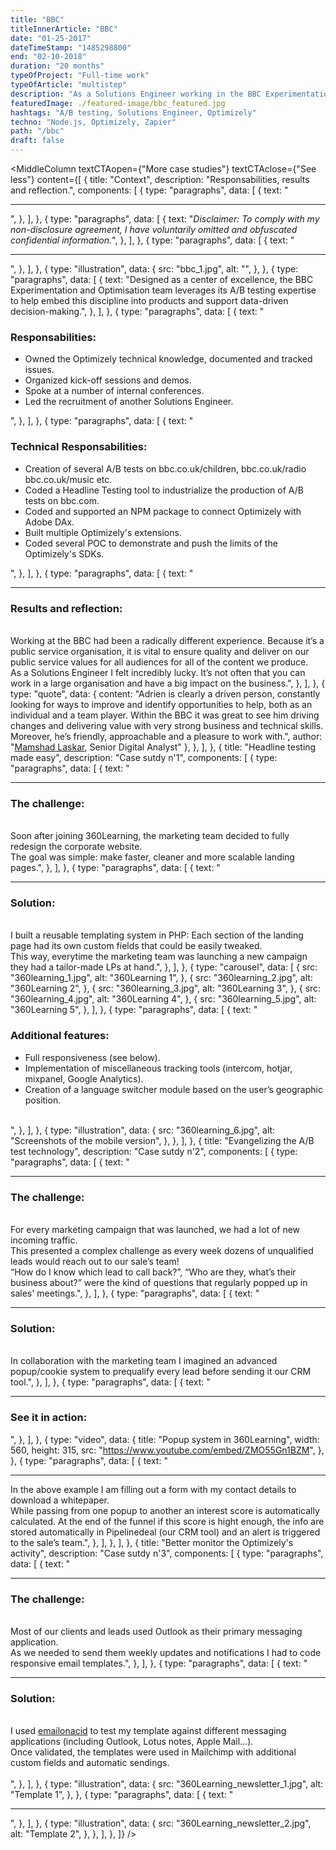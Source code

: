 ```yaml
---
title: "BBC"
titleInnerArticle: "BBC"
date: "01-25-2017"
dateTimeStamp: "1485298800"
end: "02-10-2018"
duration: "20 months"
typeOfProject: "Full-time work"
typeOfArticle: "multistep"
description: "As a Solutions Engineer working in the BBC Experimentation team, I was responsible for turning business requirements into tangible tools and deliverables through my technical expertise.<br>Being the sole technical expert within the wider team, I was required to adapt to changing business needs, keep abreast of the latest development, and constantly gaining new skills.<br><br><b>Key outcomes:</b></b><ul><li>Drove the internal adoption of Optimizely, our A/B testing provider.</li><li>Development of apps, modules and A/B tests that were pushed live to millions of users.</li></ul>"
featuredImage: ./featured-image/bbc_featured.jpg
hashtags: "A/B testing, Solutions Engineer, Optimizely"
techno: "Node.js, Optimizely, Zapier"
path: "/bbc"
draft: false
---
```


<MiddleColumn
	textCTAopen={"More case studies"}
	textCTAclose={"See less"}
	content={[
		{
			title: "Context",
			description: "Responsabilities, results and reflection.",
			components: [
				{
					type: "paragraphs",
					data: [
						{
							text: "<hr>",
						},
					],
				},
				{
					type: "paragraphs",
					data: [
						{
							text: "<span style='font-style:italic;'>Disclaimer: To comply with my non-disclosure agreement, I have voluntarily omitted and obfuscated confidential information.</span>",
						},
					],
				},
				{
					type: "paragraphs",
					data: [
						{
							text: "<hr>",
						},
					],
				},
				{
					type: "illustration",
					data: {
						src: "bbc_1.jpg",
						alt: "",
					},
				},
				{
					type: "paragraphs",
					data: [
						{
							text: "Designed as a center of excellence, the BBC Experimentation and Optimisation team leverages its A/B testing expertise to help embed this discipline into products and support data-driven decision-making.",
						},
					],
				},
				{
					type: "paragraphs",
					data: [
						{
							text: "<h3>Responsabilities:</h3><ul><li>Owned the Optimizely technical knowledge, documented and tracked issues.</li><li>Organized kick-off sessions and demos.</li><li>Spoke at a number of internal conferences.</li><li>Led the recruitment of another Solutions Engineer.</li></ul>",
						},
					],
				},
				{
					type: "paragraphs",
					data: [
						{
							text: "<h3>Technical Responsabilities:</h3><ul><li>Creation of several A/B tests on bbc.co.uk/children, bbc.co.uk/radio bbc.co.uk/music etc.</li><li>Coded a Headline Testing tool to industrialize the production of A/B tests on bbc.com.</li><li>Coded and supported an NPM package to connect Optimizely with Adobe DAx.</li><li>Built multiple Optimizely's extensions.</li><li>Coded several POC to demonstrate and push the limits of the Optimizely's SDKs.</li></ul>",
						},
					],
				},
				{
					type: "paragraphs",
					data: [
						{
							text: "<hr><h3>Results and reflection:</h3><br>Working at the BBC had been a radically different experience. Because it’s a public service organisation, it is vital to ensure quality and deliver on our public service values for all audiences for all of the content we produce.<br>As a Solutions Engineer I felt incredibly lucky. It’s not often that you can work in a large organisation and have a big impact on the business.",
						},
					],
				},
				{
					type: "quote",
					data: {
						content: "Adrien is clearly a driven person, constantly looking for ways to improve and identify opportunities to help, both as an individual and a team player. Within the BBC it was great to see him driving changes and delivering value with very strong business and technical skills. Moreover, he’s friendly, approachable and a pleasure to work with.",
						author: "<a href='https://www.linkedin.com/in/mamshad-laskar-33214597/' target='_blank'>Mamshad Laskar</a>, Senior Digital Analyst"
					},
				},
			],
		},
		{
			title: "Headline testing made easy",
			description: "Case sutdy n'1",
			components: [
				{
					type: "paragraphs",
					data: [
						{
							text: "<hr><h3>The challenge:</h3><br>Soon after joining 360Learning, the marketing team decided to fully redesign the corporate website.<br>The goal was simple: make faster, cleaner and more scalable landing pages.",
						},
					],
				},
				{
					type: "paragraphs",
					data: [
						{
							text: "<hr><h3>Solution:</h3><br>I built a reusable templating system in PHP: Each section of the landing page had its own custom fields that could be easily tweaked.<br>This way, everytime the marketing team was launching a new campaign they had a tailor-made LPs at hand.",
						},
					],
				},
				{
					type: "carousel",
					data: [
						{
							src: "360learning_1.jpg",
							alt: "360Learning 1",
						},
						{
							src: "360learning_2.jpg",
							alt: "360Learning 2",
						},
						{
							src: "360learning_3.jpg",
							alt: "360Learning 3",
						},
						{
							src: "360learning_4.jpg",
							alt: "360Learning 4",
						},
						{
							src: "360learning_5.jpg",
							alt: "360Learning 5",
						},
					],
				},
				{
					type: "paragraphs",
					data: [
						{
							text: "<h3>Additional features:</h3><ul><li>Full responsiveness (see below).</li><li>Implementation of miscellaneous tracking tools (intercom, hotjar, mixpanel, Google Analytics).</li><li>Creation of a language switcher module based on the user’s geographic position.</li></ul><br>",
						},
					],
				},
				{
					type: "illustration",
					data: {
						src: "360learning_6.jpg",
						alt: "Screenshots of the mobile version",
					},
				},
			],
		},
		{
			title: "Evangelizing the A/B test technology",
			description: "Case sutdy n'2",
			components: [
				{
					type: "paragraphs",
					data: [
						{
							text: "<hr><h3>The challenge:</h3><br>For every marketing campaign that was launched, we had a lot of new incoming traffic.<br>This presented a complex challenge as every week dozens of unqualified leads would reach out to our sale’s team!<br>“How do I know which lead to call back?”, “Who are they, what’s their business about?” were the kind of questions that regularly popped up in sales' meetings.",
						},
					],
				},
				{
					type: "paragraphs",
					data: [
						{
							text: "<hr><h3>Solution:</h3><br>In collaboration with the marketing team I imagined an advanced popup/cookie system to prequalify every lead before sending it our CRM tool.",
						},
					],
				},
				{
					type: "paragraphs",
					data: [
						{
							text: "<hr><h3>See it in action:</h3>",
						},
					],
				},
				{
					type: "video",
					data: {
						title: "Popup system in 360Learning",
						width: 560,
						height: 315,
						src: "https://www.youtube.com/embed/ZMO55Gn1BZM",
					},
				},
				{
					type: "paragraphs",
					data: [
						{
							text: "<hr>In the above example I am filling out a form with my contact details to download a whitepaper.<br>While passing from one popup to another an interest score is automatically calculated. At the end of the funnel if this score is hight enough, the info are stored automatically in Pipelinedeal (our CRM tool) and an alert is triggered to the sale’s team.",
						},
					],
				},
			],
		},
		{
			title: "Better monitor the Optimizely's activity",
			description: "Case sutdy n'3",
			components: [
				{
					type: "paragraphs",
					data: [
						{
							text: "<hr><h3>The challenge:</h3><br>Most of our clients and leads used Outlook as their primary messaging application.<br>As we needed to send them weekly updates and notifications I had to code responsive email templates.",
						},
					],
				},
				{
					type: "paragraphs",
					data: [
						{
							text: "<hr><h3>Solution:</h3><br>I used <a href='https://www.emailonacid.com/' target='_blank'>emailonacid</a> to test my template against different messaging applications (including Outlook, Lotus notes, Apple Mail...).<br>Once validated, the templates were used in Mailchimp with additional custom fields and automatic sendings.<br><br>",
						},
					],
				},
				{
					type: "illustration",
					data: {
						src: "360Learning_newsletter_1.jpg",
						alt: "Template 1",
					},
				},
				{
					type: "paragraphs",
					data: [
						{
							text: "<hr>",
						},
					],
				},
				{
					type: "illustration",
					data: {
						src: "360Learning_newsletter_2.jpg",
						alt: "Template 2",
					},
				},
			],
		},
	]}
/>
